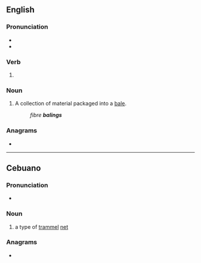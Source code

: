 {{also|bàlíng}}
==English==

===Pronunciation===
* {{IPA|/ˈbeɪlɪŋ/|lang=en}}
* {{homophones|bailing|lang=en}}

===Verb===
{{head|en|present participle}}

# {{present participle of|bale|lang=en|nocat=1}}

===Noun===
{{en-noun}}

# A collection of material packaged into a [[bale]].
#: ''fibre '''balings'''''

===Anagrams===
* {{anagrams|en|a=abgiln|abling}}

----

==Cebuano==

===Pronunciation===
*{{hyphenation|ba|ling|lang=ceb}}

===Noun===
{{head|ceb|noun}}

# a type of [[trammel]] [[net]]

===Anagrams===
* {{anagrams|ceb|bangil|bilang|labing|libang|ngabil}}

{{C|ceb|Fishing}}